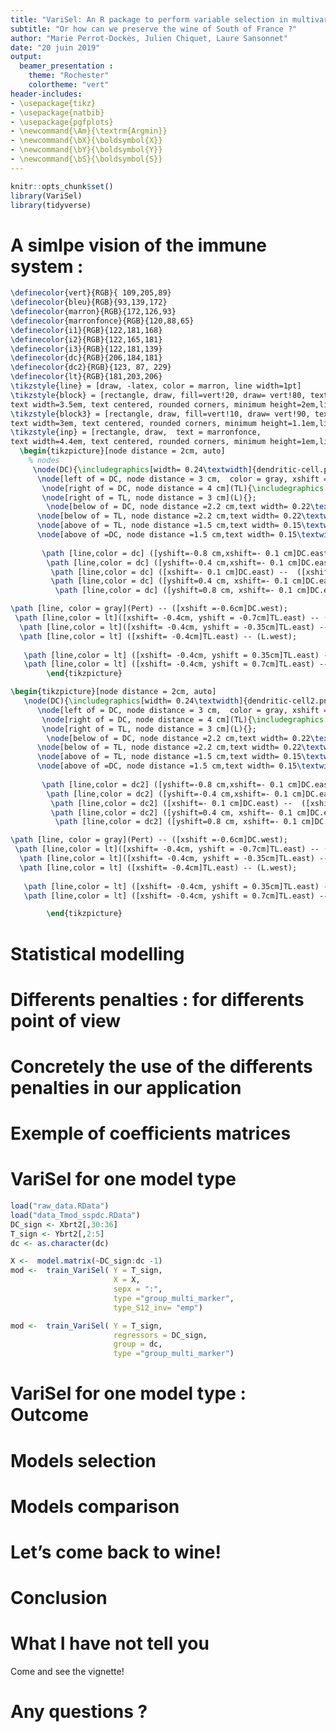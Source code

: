 ```yaml
---
title: "VariSel: An R package to perform variable selection in multivariate linear model"
subtitle: "Or how can we preserve the wine of South of France ?"
author: "Marie Perrot-Dockès, Julien Chiquet, Laure Sansonnet"
date: "20 juin 2019"
output: 
  beamer_presentation :
    theme: "Rochester"
    colortheme: "vert"
header-includes:
- \usepackage{tikz}
- \usepackage{natbib}
- \usepackage{pgfplots}
- \newcommand{\Am}{\textrm{Argmin}}
- \newcommand{\bX}{\boldsymbol{X}}
- \newcommand{\bY}{\boldsymbol{Y}}
- \newcommand{\bS}{\boldsymbol{S}}
---
```


```r
knitr::opts_chunk$set()
library(VariSel)
library(tidyverse)
```

# A simlpe vision of the immune system :
\framesubtitle{Dialogue between Th lymphocyte and dendritic-cells}
 

```tikz
\definecolor{vert}{RGB}{ 109,205,89}
\definecolor{bleu}{RGB}{93,139,172}
\definecolor{marron}{RGB}{172,126,93}
\definecolor{marronfonce}{RGB}{120,88,65}
\definecolor{i1}{RGB}{122,181,168}
\definecolor{i2}{RGB}{122,165,181}
\definecolor{i3}{RGB}{122,181,139}
\definecolor{dc}{RGB}{206,184,181}
\definecolor{dc2}{RGB}{123, 87, 229}
\definecolor{lt}{RGB}{181,203,206}
\tikzstyle{line} = [draw, -latex, color = marron, line width=1pt]
\tikzstyle{block} = [rectangle, draw, fill=vert!20, draw= vert!80, text = marronfonce,
text width=3.5em, text centered, rounded corners, minimum height=2em,line width=1pt]
\tikzstyle{block3} = [rectangle, draw, fill=vert!10, draw= vert!90, text = marronfonce,
text width=3em, text centered, rounded corners, minimum height=1.1em,line width=0.7pt]
\tikzstyle{inp} = [rectangle, draw,  text = marronfonce,
text width=4.4em, text centered, rounded corners, minimum height=1em,line width=1pt]
  \begin{tikzpicture}[node distance = 2cm, auto]
    % nodes
     \node(DC){\includegraphics[width= 0.24\textwidth]{dendritic-cell.png}}; 
      \node[left of = DC, node distance = 3 cm,  color = gray, xshift =-1cm](Pert){Perturbators}; 
       \node[right of = DC, node distance = 4 cm](TL){\includegraphics[width= 0.19\textwidth]{lt4-crop.pdf}}; 
       \node[right of = TL, node distance = 3 cm](L){};
        \node[below of = DC, node distance =2.2 cm,text width= 0.22\textwidth,text centered,color =dc!60!black]{Monocyte derived \;  \; Dendritic cell};
      \node[below of = TL, node distance =2.2 cm,text width= 0.22\textwidth, text centered,color =lt!60!black]{ Naive Th lymphocytes};
      \node[above of = TL, node distance =1.5 cm,text width= 0.15\textwidth, text centered, xshift = 1.7 cm, color =lt!70!black]{ Th signals};
      \node[above of =DC, node distance =1.5 cm,text width= 0.15\textwidth, text centered, xshift = 2.2 cm, color =dc!70!black]{ DC signals};
    
       \path [line,color = dc] ([yshift=-0.8 cm,xshift=- 0.1 cm]DC.east) -- ([yshift=-0.8 cm, xshift = 0.6cm]TL.west);
        \path [line,color = dc] ([yshift=-0.4 cm,xshift=- 0.1 cm]DC.east) -- ([yshift=-0.4 cm, xshift = 0.6cm]TL.west);
         \path [line,color = dc] ([xshift=- 0.1 cm]DC.east) --  ([xshift = 0.6cm]TL.west);
         \path [line,color = dc] ([yshift=0.4 cm, xshift=- 0.1 cm]DC.east) --  ([yshift=0.4 cm, xshift = 0.6cm]TL.west);
          \path [line,color = dc] ([yshift=0.8 cm, xshift=- 0.1 cm]DC.east) --  ([yshift=0.8 cm, xshift = 0.6cm]TL.west);

\path [line, color = gray](Pert) -- ([xshift =-0.6cm]DC.west);
 \path [line,color = lt]([xshift= -0.4cm, yshift = -0.7cm]TL.east) -- ([yshift = -0.7cm]L.west);
  \path [line,color = lt]([xshift= -0.4cm, yshift = -0.35cm]TL.east) -- ([yshift = -0.35cm]L.west);
  \path [line,color = lt] ([xshift= -0.4cm]TL.east) -- (L.west);
  
   \path [line,color = lt] ([xshift= -0.4cm, yshift = 0.35cm]TL.east) -- ([yshift = 0.35cm]L.west);
   \path [line,color = lt] ([xshift= -0.4cm, yshift = 0.7cm]TL.east) -- ([yshift = 0.7cm]L.west);
        \end{tikzpicture}

\begin{tikzpicture}[node distance = 2cm, auto]
   \node(DC){\includegraphics[width= 0.24\textwidth]{dendritic-cell2.png}}; 
      \node[left of = DC, node distance = 3 cm,  color = gray, xshift =-1cm](Pert){Perturbators}; 
       \node[right of = DC, node distance = 4 cm](TL){\includegraphics[width= 0.19\textwidth]{lt4-crop.pdf}}; 
       \node[right of = TL, node distance = 3 cm](L){};
        \node[below of = DC, node distance =2.2 cm,text width= 0.22\textwidth,text centered,color =dc2!60!black]{Blood \; \; \; Dendritic cell}; 
      \node[below of = TL, node distance =2.2 cm,text width= 0.22\textwidth, text centered,color =lt!60!black]{ Naive Th lymphocytes};
      \node[above of = TL, node distance =1.5 cm,text width= 0.15\textwidth, text centered, xshift = 1.7 cm, color =lt!70!black]{ Th signals};
      \node[above of =DC, node distance =1.5 cm,text width= 0.15\textwidth, text centered, xshift = 2.2 cm, color =dc2!70!black]{ DC signals};
    
       \path [line,color = dc2] ([yshift=-0.8 cm,xshift=- 0.1 cm]DC.east) -- ([yshift=-0.8 cm, xshift = 0.6cm]TL.west);
        \path [line,color = dc2] ([yshift=-0.4 cm,xshift=- 0.1 cm]DC.east) -- ([yshift=-0.4 cm, xshift = 0.6cm]TL.west);
         \path [line,color = dc2] ([xshift=- 0.1 cm]DC.east) --  ([xshift = 0.6cm]TL.west);
         \path [line,color = dc2] ([yshift=0.4 cm, xshift=- 0.1 cm]DC.east) --  ([yshift=0.4 cm, xshift = 0.6cm]TL.west);
          \path [line,color = dc2] ([yshift=0.8 cm, xshift=- 0.1 cm]DC.east) --  ([yshift=0.8 cm, xshift = 0.6cm]TL.west);

\path [line, color = gray](Pert) -- ([xshift =-0.6cm]DC.west);
 \path [line,color = lt]([xshift= -0.4cm, yshift = -0.7cm]TL.east) -- ([yshift = -0.7cm]L.west);
  \path [line,color = lt]([xshift= -0.4cm, yshift = -0.35cm]TL.east) -- ([yshift = -0.35cm]L.west);
  \path [line,color = lt] ([xshift= -0.4cm]TL.east) -- (L.west);
  
   \path [line,color = lt] ([xshift= -0.4cm, yshift = 0.35cm]TL.east) -- ([yshift = 0.35cm]L.west);
   \path [line,color = lt] ([xshift= -0.4cm, yshift = 0.7cm]TL.east) -- ([yshift = 0.7cm]L.west);

        \end{tikzpicture}

```




# Statistical modelling 

\begin{itemize}
\item \textbf{Dataset description:}

\begin{itemize}
\item $\boldsymbol{X}$:  $n\times p$ design matrix
\item $\boldsymbol{Y}$:  $n\times q$  response matrix
\end{itemize}

\item \textbf{Question:} Which variables influence the responses?

\item \textbf{Approach:}
\begin{itemize}
 \item Variable selection in 
$$
\boldsymbol{Y}=\boldsymbol{XB}+\boldsymbol{E},
$$
where  \begin{itemize}
\item $\boldsymbol{B}$:   $p\times q$  \textbf{sparse} coefficients matrix
\item $\boldsymbol{E}$: $n\times q$ error matrix  with $$\forall  i\in\{1,\dots, n\}, \; (E_{i,1},\dots,E_{i,q})\stackrel{iid}{\sim}~\mathcal{N}(0,\boldsymbol{\Sigma}_q)$$

\end{itemize}
\item We take the dependence into account by estimating $\boldsymbol{\Sigma}_q$. 
\end{itemize}
\end{itemize}


# Differents penalties : for differents point of view

\begin{itemize}
\item \textbf{Lasso} : \textit{select variables without taking into account  potential links.}
\begin{equation*} \label{grouplasso}
	\widehat{b}_L = \Am_{b} \left\lbrace||y-\bX b||_2^2 + \lambda ||b||_1 \right\rbrace,
\end{equation*}
\item \textbf{Group-Lasso}  : \textit{select a group of variables.}
\begin{equation*} \label{grouplasso}
	\widehat{b}_G = \Am_{b_1, \dots, b_L} \left\lbrace||y-\sum_{1 \leq l \leq L}\bX_{(l)} b_{(l)}||_2^2 + \lambda\sum_{1 \leq l \leq L}\sqrt{p_l} ||b_l||_2\right\rbrace,
\end{equation*}
\item \textbf{Fused-Lasso} \citep{xin2014efficient}   :  \textit{influence a group of variables to have the same coefficient.}
\begin{equation*}\label{fuselasso}
	\widehat{b}_F =\Am_{b}||y-\bX b||_2^2 + \left\lbrace\lambda_1\sum_{(i,j) \in \mathcal{G}} |b_i - b_j|+ \lambda_2 ||b||_1\right\rbrace,
\end{equation*}
\end{itemize}

# Concretely the use of the differents penalties in our  application

\begin{itemize}
\item \textbf{Lasso} can: 
\begin{itemize}
\item Select associations between one DC signal and one  Th signal for one DC type.
\end{itemize}
\item \textbf{Group-Lasso}  can: 
\begin{itemize}
\item Select associations between one DC signal and one  Th signal for both DC type.
\item Select associations between one DC signals and all Th signals for one DC type.
\item Select associations between one DC signals and all Th signals for both DC type.
\end{itemize}
\item \textbf{Fused-Lasso} can  : 
\begin{itemize}
\item Influence associations between one DC signal and one  Th signal to be the same for both DC type.
\item Influence associations between one DC signals and all Th signals to be the same  for one DC type.
\item Influence associations between one DC signals and all Th signals to be the same  for both DC type.
\end{itemize}
\end{itemize}


# Exemple of coefficients matrices


#  VariSel for one model type 


```r
load("raw_data.RData")
load("data_Tmod_sspdc.RData")
DC_sign <- Xbrt2[,30:36]
T_sign <- Ybrt2[,2:5]
dc <- as.character(dc)
```

```r
X <-  model.matrix(~DC_sign:dc -1)
mod <-  train_VariSel( Y = T_sign, 
                       X = X, 
                       sepx = ":", 
                       type ="group_multi_marker",
                       type_S12_inv= "emp")
```

```r
mod <-  train_VariSel( Y = T_sign,
                       regressors = DC_sign, 
                       group = dc, 
                       type ="group_multi_marker")
```


<!-- Different parameters :  -->
<!-- \begin{itemize} -->
<!-- \item $\bY$ : Matrix containing the reponse values (here the Th signals for the different samples) -->
<!-- \item $\bX$ : optional design matrix of the model  -->
<!-- \item \textbf{type} : type of model -->
<!-- \item \textbf{regressors} : if X is not supplied the continuous values  -->
<!-- \item \textbf{group} : if the samples can be divided into groups  -->
<!-- \item \textbf{sepx} : if the columns of X can be divided into group -->
<!-- \item \textbf{type\_S12\_inv} : specified the method use to estimate $\bS$ -->
<!-- \end{itemize} -->




#  VariSel for one model type : Outcome 



# Models selection 


# Models comparison 


# Let's come back to wine!


# Conclusion

# What I have not tell you 

Come and see the vignette!

# Any questions ? 
